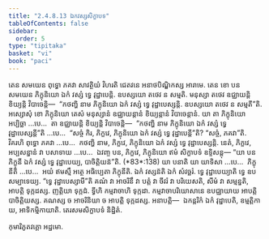 ```yaml
---
title: "2.4.8.13 ឯកវស្សសិក្ខាបទ"
tableOfContents: false
sidebar:
  order: 5
type: "tipitaka"
basket: "vi"
book: "paci"
---
```



<DynamicBreadcrumb />

<Division number="1174" book="paci">

<Paragraph number="3417" book="paci">
តេន សមយេន ពុទ្ធោ ភគវា សាវត្ថិយំ វិហរតិ ជេតវនេ អនាថបិណ្ឌិកស្ស អារាមេ. តេន ខោ បន សមយេន ភិក្ខុនិយោ ឯកំ វស្សំ ទ្វេ វុដ្ឋាបេន្តិ. ឧបស្សយោ តថេវ ន សម្មតិ. មនុស្សា តថេវ ឧជ្ឈាយន្តិ ខិយ្យន្តិ វិបាចេន្តិ—  “កថញ្ហិ នាម ភិក្ខុនិយោ ឯកំ វស្សំ ទ្វេ វុដ្ឋាបេស្សន្តិ. ឧបស្សយោ តថេវ ន សម្មតី”តិ.
</Paragraph>

<Paragraph number="3418" book="paci">
អស្សោសុំ ខោ ភិក្ខុនិយោ តេសំ មនុស្សានំ ឧជ្ឈាយន្តានំ ខិយ្យន្តានំ វិបាចេន្តានំ. យា តា ភិក្ខុនិយោ អប្បិច្ឆា …បេ…  តា ឧជ្ឈាយន្តិ ខិយ្យន្តិ វិបាចេន្តិ—  “កថញ្ហិ នាម ភិក្ខុនិយោ ឯកំ វស្សំ ទ្វេ វុដ្ឋាបេស្សន្តី”តិ …បេ…  “សច្ចំ កិរ, ភិក្ខវេ, ភិក្ខុនិយោ ឯកំ វស្សំ ទ្វេ វុដ្ឋាបេន្តី”តិ? “សច្ចំ, ភគវា”តិ. វិគរហិ ពុទ្ធោ ភគវា …បេ…  កថញ្ហិ នាម, ភិក្ខវេ, ភិក្ខុនិយោ ឯកំ វស្សំ ទ្វេ វុដ្ឋាបេស្សន្តិ. នេតំ, ភិក្ខវេ, អប្បសន្នានំ វា បសាទាយ …បេ…  ឯវញ្ច បន, ភិក្ខវេ, ភិក្ខុនិយោ ឥមំ សិក្ខាបទំ ឧទ្ទិសន្តុ—
</Paragraph>

</Division>
<Division number="1175" book="paci">

<Paragraph number="3419" book="paci">
<Emphasis>“យា បន ភិក្ខុនី ឯកំ វស្សំ ទ្វេ វុដ្ឋាបេយ្យ, បាចិត្តិយន៑”</Emphasis>តិ. (*83*:<Emphasis>138</Emphasis>)
</Paragraph>

</Division>
<Division number="1176" book="paci">

<Paragraph number="3420" book="paci">
<Emphasis>យា បនា</Emphasis>តិ យា យាទិសា …បេ…  <Emphasis>ភិក្ខុនី</Emphasis>តិ …បេ…  អយំ ឥមស្មឹ អត្ថេ អធិប្បេតា ភិក្ខុនីតិ.
</Paragraph>

<Paragraph number="3421" book="paci">
<Emphasis>ឯកំ វស្សន៑</Emphasis>តិ ឯកំ សំវច្ឆរំ. <Emphasis>ទ្វេ វុដ្ឋាបេយ្យា</Emphasis>តិ ទ្វេ ឧបសម្បាទេយ្យ.
</Paragraph>

<Paragraph number="3422" book="paci">
“ទ្វេ វុដ្ឋាបេស្សាមី”តិ គណំ វា អាចរិនឹ វា បត្តំ វា ចីវរំ វា បរិយេសតិ, សីមំ វា សម្មន្នតិ, អាបត្តិ ទុក្កដស្ស. ញត្តិយា ទុក្កដំ. ទ្វីហិ កម្មវាចាហិ ទុក្កដា. កម្មវាចាបរិយោសានេ ឧបជ្ឈាយាយ អាបត្តិ បាចិត្តិយស្ស. គណស្ស ច អាចរិនិយា ច អាបត្តិ ទុក្កដស្ស.
</Paragraph>

</Division>
<Division number="1177" book="paci">

<Paragraph number="3423" book="paci">
អនាបត្តិ—  ឯកន្តរិកំ ឯកំ វុដ្ឋាបេតិ, ឧម្មត្តិកាយ, អាទិកម្មិកាយាតិ.

</Paragraph>
</Division>

<Paragraph number="3424" type="center" book="paci">
តេរសមសិក្ខាបទំ និដ្ឋិតំ.

  
កុមារិភូតវគ្គោ អដ្ឋមោ.
</Paragraph>